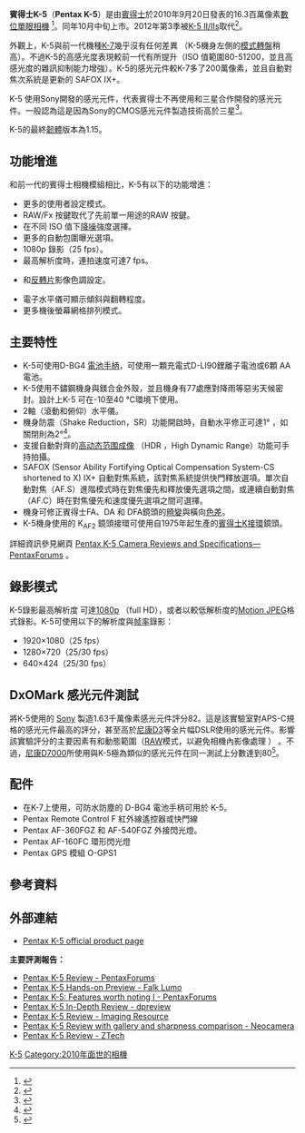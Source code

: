 {{noteTA
|1=zh-hans:宾得; zh-hk:賓得; zh-tw:賓得士
|2=zh-cn:数码单镜头反光相机;zh-hk:數碼單鏡反光相機;zh-tw:數位單眼相機;
}}
{{Infobox camera
| model        = Pentax K-5
| image        = [[File:Pentax_K-5_4773_06.jpg|250px]]
| caption      = 
| kind         = [[數位單眼相機|數位單眼相機]]
| sensor       = [[APS-C|APS-C]] 23.7 × 15.7 mm [[互補式金屬氧化物半導體|CMOS]] 
| res = 16.3 百萬[[像素|像素]]（4928×3264）
| lens = 可更換鏡頭的[[賓得士K接環|賓得士 K<sub>AF3</sub>和  K<sub>AF2</sub> 接環]]，適用於{{link-en|賓得士鏡頭|Pentax (lens)|賓得士自動對焦鏡頭}}，較舊的手動鏡頭則支援手動光圈環。
| shutterRange = 30 – 1/8000秒，長時間曝光（B快門）
| speedRange   = ISO 100–12,800，以 1、1/2或1/3階增量，可擴展為ISO 80–51,200。
| metering     = [[鏡後測光|TTL]] 全開光圈77分區測光。
| mmode        = 多區域測光、中央重點測光、點測光。
| cont         = 最高每秒7 幅。
| rearLCD      = 3英吋，921,000點（640×480 [[RGB|RGB]] 像素）。 
| storage      = [[SD卡|SD卡]]，韌體版本1.02以後則支援SDHC、SDXC。 
| emode        = 綠色模式（全自動）、程序曝光、[[快門優先|快門優先]]、[[光圈優先|光圈優先]]、{{link-en|感光度優先|Sensitivity priority}}、光圈與快門優先、長時間曝光、閃燈同步快門、三個使用者設定。
| flash        = 內建彈出式閃光燈、支援高速同步的 P-TTL 閃光燈熱靴、影室閃光燈用[[PC同步接口|PC同步接口]]插座、1/180閃光燈同步速度。
| battery      = D-LI90 可充電鋰離子電池
| dimensions = 131×97×73 mm
| obp          = D-BG4 [[電池手柄|電池手柄]]，可附帶一顆 D-LI90 電池或6顆 AA 電池。
| viewfinder   = 接近100%覆蓋率，放大倍率0.92的眼平五稜鏡
| weight       = 含電池：750 g<br />不含電池：670 g
| made_in      = {{Flag|Philippines}}
}}

'''賓得士K-5'''（'''Pentax K-5'''）是由[[賓得士|賓得士]]於2010年9月20日發表的16.3百萬像素[[數位單眼相機|數位單眼相機]] <ref name="dpr_preview">{{cite web|url=http://www.pentaximaging.com/slr/K-5/|title=Pentax K-5 specifications|date=2010-09-20|accessdate=2010-09-20|archive-url=https://web.archive.org/web/20101206023448/http://www.pentaximaging.com/slr/K-5/|archive-date=2010-12-06|dead-url=yes}}</ref>。同年10月中旬上市。2012年第3季被[[賓得士K-5_II|K-5 II/IIs]]取代<ref>{{cite web |url=http://www.dpreview.com/news/2012/09/10/Pentax-Ricoh-announces-Pentax-K-5-II-DSLR-and-K-5-IIs-with-no-low-pass-filter |title=Pentax Ricoh announces Pentax K-5 II DSLR and K-5 IIs with no low-pass filter: Digital Photography Review |publisher=Dpreview.com |date= |accessdate=2012-09-11 |archive-date=2012-09-10 |archive-url=https://web.archive.org/web/20120910233742/http://www.dpreview.com/news/2012/09/10/Pentax-Ricoh-announces-Pentax-K-5-II-DSLR-and-K-5-IIs-with-no-low-pass-filter |dead-url=no }}</ref>。

外觀上，K-5與前一代機種[[宾得_K-7|K-7]]幾乎沒有任何差異 （K-5機身左側的[[模式轉盤|模式轉盤]]稍高）。不過K-5的高感光度表現較前一代有所提升（ISO 值範圍80-51200，並且高感光度的雜訊抑制能力增強）。K-5的感光元件較K-7多了200萬像素，並且自動對焦次系統是更新的 SAFOX IX+。

K-5 使用Sony開發的感光元件，代表賓得士不再使用和三星合作開發的感光元件。一般認為這是因為Sony的CMOS感光元件製造技術高於三星<ref>{{cite web|title=Is Sony Going to be the Digital Kodak?|url=http://www.petapixel.com/2012/07/11/is-sony-going-to-be-the-digital-kodak/|publisher=PetaPixel|accessdate=22 September 2012|archive-date=2016-03-09|archive-url=https://web.archive.org/web/20160309020148/http://petapixel.com/2012/07/11/is-sony-going-to-be-the-digital-kodak/|dead-url=no}}</ref>。

K-5的最終[[韌體|韌體]]版本為1.15。

==功能增進==
和前一代的賓得士相機模組相比，K-5有以下的功能增進： 
* 更多的使用者設定模式。
* RAW/Fx 按鍵取代了先前單一用途的RAW 按鍵。
* 在不同 ISO 值下[[降噪|降噪]]強度選擇。
* 更多的自動包圍曝光選項。
* 1080p 錄影（25  fps）。
* 最高解析度時，連拍速度可達7 fps。
* {{link-en|漂白效果|Bleach bypass}}和[[正片|反轉片]]影像色調設定。
* 電子水平儀可顯示傾斜與翻轉程度。
* 更多機後螢幕{{link-en|實時預覽|Live preview}}網格排列模式。

==主要特性==
* K-5可使用D-BG4 [[電池手柄|電池手柄]]，可使用一顆充電式D-LI90鋰離子電池或6顆 AA電池。
* K-5使用不鏽鋼機身與鎂合金外殼，並且機身有77處應對降雨等惡劣天候密封。設計上K-5 可在-10至40 ℃環境下使用。
* 2軸（滾動和俯仰）水平儀。
* 機身防震（Shake Reduction，SR）功能開啟時，自動水平修正可達1° ，如關閉則為2°<ref>{{cite web|url=http://www.neocamera.com/camera/pentax/k5/review|title=Pentax K-5 Camera Review|publisher=www.neocamera.com|access-date=2015-05-21|archive-date=2021-05-07|archive-url=https://web.archive.org/web/20210507042332/https://www.neocamera.com/camera/pentax/k5/review|dead-url=no}}</ref>。
* 支援自動對齊的[[高动态范围成像|高动态范围成像]] （HDR ，High Dynamic Range）功能可手持拍攝。 
* SAFOX (Sensor Ability Fortifying Optical Compensation System-CS shortened to X) IX+ 自動對焦系統，該對焦系統提供快門釋放選項。單次自動對焦（AF.S）進階模式時在對焦優先和釋放優先選項之間，或連續自動對焦（AF.C）時在對焦優先和速度優先選項之間可選擇。
* 機身可修正賓得士FA、DA 和 DFA鏡頭的[[畸變|畸變]]與橫向[[色差|色差]]。 
* K-5機身使用的 K<sub>AF2</sub> 鏡頭接環可使用自1975年起生產的[[賓得士K接環|賓得士K接環]]鏡頭。

詳細資訊參見網頁 [http://www.pentaxforums.com/forums/pentax-digital-slr-camera-reviews/114233-pentax-k-5-a.html Pentax K-5 Camera Reviews and Specifications—PentaxForums] {{Wayback|url=http://www.pentaxforums.com/forums/pentax-digital-slr-camera-reviews/114233-pentax-k-5-a.html |date=20110105094141 }}。

==錄影模式==
K-5錄影最高解析度 可達[[1080p|1080p]] （full HD），或者以較低解析度的[[Motion_JPEG|Motion JPEG]]格式錄影。K-5可使用以下的解析度與[[帧率|帧率]]錄影： 
* 1920×1080（25 fps）
* 1280×720（25/30 fps）
* 640×424（25/30 fps）

==DxOMark 感光元件測試==
{{link-en|DxO實驗室|DxO Labs}}將K-5使用的 [[Sony|Sony]] 製造1.63千萬像素感光元件評分82。這是該實驗室對APS-C規格的感光元件最高的評分，甚至高於[[尼康D3|尼康D3]]等全片幅DSLR使用的感光元件。影響該實驗評分的主要因素有{{link-en|阴影噪声| Shadow noise }}和動態範圍（[[RAW|RAW]]模式，以避免相機內影像處理 ） 。不過，[[尼康D7000|尼康D7000]]所使用與K-5極為類似的感光元件在同一測試上分數達到80<ref>{{cite web|last=Shankland |first=Stephen |url=http://reviews.cnet.com/digital-cameras/pentax-k-5-body/4505-6501_7-34212134.html?tag=mncol;lst;1 |title=Pentax K-5 – Digital cameras – CNET Reviews |publisher=Reviews.cnet.com |date=2010-11-09 |accessdate=2012-09-11}}</ref>。

==配件==
* 在K-7上使用，可防水防塵的 D-BG4 電池手柄可用於 K-5。
* Pentax Remote Control F 紅外線遙控器或快門線
* Pentax AF-360FGZ 和 AF-540FGZ 外接閃光燈。
* Pentax AF-160FC 環形閃光燈
* Pentax GPS 模組 O-GPS1

==參考資料==
{{Reflist}}

==外部連結==
{{commons cat multi|Pentax K-5|Taken with Pentax K-5}}
* [https://web.archive.org/web/20101206023448/http://www.pentaximaging.com/slr/K-5/ Pentax K-5 official product page]

'''主要評測報告：'''
* [http://www.pentaxforums.com/reviews/pentax_k-5_review.php Pentax K-5 Review - PentaxForums] {{Wayback|url=http://www.pentaxforums.com/reviews/pentax_k-5_review.php |date=20110709010911 }}
* [http://www.falklumo.com/en/k5preview.html Pentax K-5 Hands-on Preview - Falk Lumo] {{Wayback|url=http://www.falklumo.com/en/k5preview.html |date=20210505145231 }}
* [http://www.pentaxforums.com/news/Pentax-K-5-Features-worth-noting-I.html Pentax K-5: Features worth noting I - PentaxForums] {{Wayback|url=http://www.pentaxforums.com/news/Pentax-K-5-Features-worth-noting-I.html |date=20130819012551 }}
* [http://www.dpreview.com/reviews/pentaxk5/ Pentax K-5 In-Depth Review - dpreview] {{Wayback|url=http://www.dpreview.com/reviews/pentaxk5/ |date=20210426054650 }}
* [https://web.archive.org/web/20110810152249/http://www.imaging-resource.com/PRODS/K5/K5A.HTM Pentax K-5 Review - Imaging Resource]
* [http://www.neocamera.com/camera/pentax/k5/review Pentax K-5 Review with gallery and sharpness comparison - Neocamera] {{Wayback|url=http://www.neocamera.com/camera/pentax/k5/review |date=20210507042332 }}
* [http://ztechreviews.com/review/pentax-k5-review/ Pentax K-5 Review - ZTech] {{Wayback|url=http://ztechreviews.com/review/pentax-k5-review/ |date=20140319035619 }}

{{Pentax DSLR Cameras}}
{{DSLR cameras with movie mode}}

[[Category:_宾得数码单镜反光相机|K-5]]
[[Category:2010年面世的相機|Category:2010年面世的相機]]